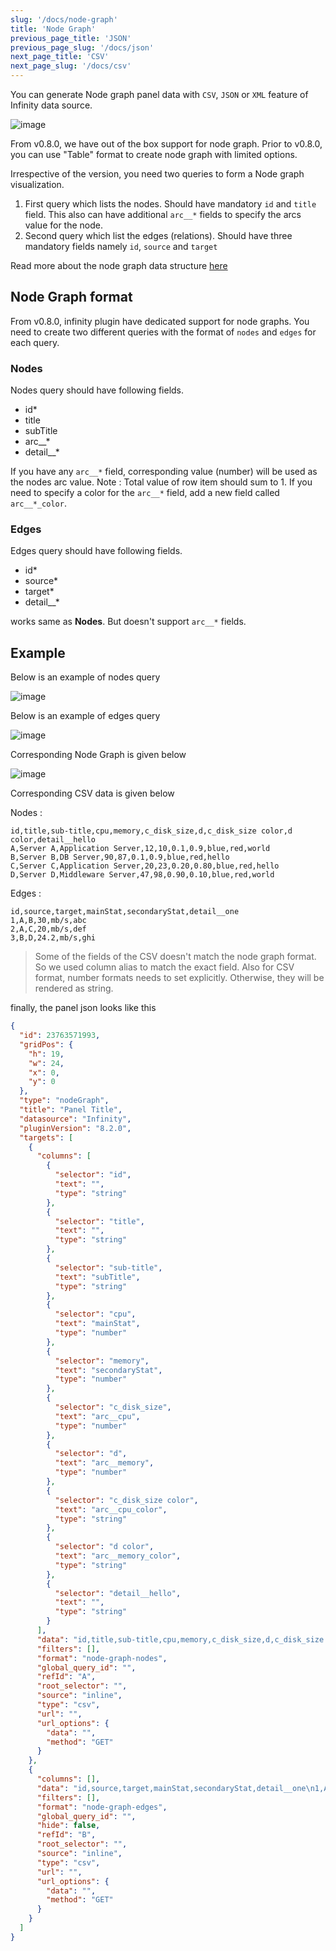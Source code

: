 ```yaml
---
slug: '/docs/node-graph'
title: 'Node Graph'
previous_page_title: 'JSON'
previous_page_slug: '/docs/json'
next_page_title: 'CSV'
next_page_slug: '/docs/csv'
---
```


You can generate Node graph panel data with `CSV`, `JSON` or `XML` feature of Infinity data source.

![image](https://user-images.githubusercontent.com/153843/139112671-dee6a9aa-5165-4526-bc8a-7ce36c45181e.png#center)

From v0.8.0, we have out of the box support for node graph. Prior to v0.8.0, you can use "Table" format to create node graph with limited options.

Irrespective of the version, you need two queries to form a Node graph visualization.

1. First query which lists the nodes. Should have mandatory `id` and `title` field. This also can have additional `arc__*` fields to specify the arcs value for the node.
2. Second query which list the edges (relations). Should have three mandatory fields namely `id`, `source` and `target`

Read more about the node graph data structure [here](https://grafana.com/docs/grafana/latest/visualizations/node-graph/)

## Node Graph format

From v0.8.0, infinity plugin have dedicated support for node graphs. You need to create two different queries with the format of `nodes` and `edges` for each query.

### Nodes

Nodes query should have following fields.

- id\*
- title
- subTitle
- arc\_\_\*
- detail\_\_\*

If you have any `arc__*` field, corresponding value (number) will be used as the nodes arc value. Note : Total value of row item should sum to 1. If you need to specify a color for the `arc__*` field, add a new field called `arc__*_color`.

### Edges

Edges query should have following fields.

- id\*
- source\*
- target\*
- detail\_\_\*

works same as **Nodes**. But doesn't support `arc__*` fields.

## Example

Below is an example of nodes query

![image](https://user-images.githubusercontent.com/153843/139114480-bd5c8571-4374-4ec0-8af0-224cc73ba3d8.png#center)

Below is an example of edges query

![image](https://user-images.githubusercontent.com/153843/139114526-5ffabaf1-7722-4205-9347-9496a9485306.png#center)

Corresponding Node Graph is given below

![image](https://user-images.githubusercontent.com/153843/139114591-2203f878-bb7d-4111-aaac-fe3bbc99bd6b.png#center)

Corresponding CSV data is given below

Nodes :

```csv
id,title,sub-title,cpu,memory,c_disk_size,d,c_disk_size color,d color,detail__hello
A,Server A,Application Server,12,10,0.1,0.9,blue,red,world
B,Server B,DB Server,90,87,0.1,0.9,blue,red,hello
C,Server C,Application Server,20,23,0.20,0.80,blue,red,hello
D,Server D,Middleware Server,47,98,0.90,0.10,blue,red,world
```

Edges :

```csv
id,source,target,mainStat,secondaryStat,detail__one
1,A,B,30,mb/s,abc
2,A,C,20,mb/s,def
3,B,D,24.2,mb/s,ghi
```

> Some of the fields of the CSV doesn't match the node graph format. So we used column alias to match the exact field. Also for CSV format, number formats needs to set explicitly. Otherwise, they will be rendered as string.

finally, the panel json looks like this

```json
{
  "id": 23763571993,
  "gridPos": {
    "h": 19,
    "w": 24,
    "x": 0,
    "y": 0
  },
  "type": "nodeGraph",
  "title": "Panel Title",
  "datasource": "Infinity",
  "pluginVersion": "8.2.0",
  "targets": [
    {
      "columns": [
        {
          "selector": "id",
          "text": "",
          "type": "string"
        },
        {
          "selector": "title",
          "text": "",
          "type": "string"
        },
        {
          "selector": "sub-title",
          "text": "subTitle",
          "type": "string"
        },
        {
          "selector": "cpu",
          "text": "mainStat",
          "type": "number"
        },
        {
          "selector": "memory",
          "text": "secondaryStat",
          "type": "number"
        },
        {
          "selector": "c_disk_size",
          "text": "arc__cpu",
          "type": "number"
        },
        {
          "selector": "d",
          "text": "arc__memory",
          "type": "number"
        },
        {
          "selector": "c_disk_size color",
          "text": "arc__cpu_color",
          "type": "string"
        },
        {
          "selector": "d color",
          "text": "arc__memory_color",
          "type": "string"
        },
        {
          "selector": "detail__hello",
          "text": "",
          "type": "string"
        }
      ],
      "data": "id,title,sub-title,cpu,memory,c_disk_size,d,c_disk_size color,d color,detail__hello\nA,Server A,Application Server,12,10,0.1,0.9,blue,red,world\nB,Server B,DB Server,90,87,0.1,0.9,blue,red,hello\nC,Server C,Application Server,20,23,0.20,0.80,blue,red,hello\nD,Server D,Middleware Server,47,98,0.90,0.10,blue,red,world",
      "filters": [],
      "format": "node-graph-nodes",
      "global_query_id": "",
      "refId": "A",
      "root_selector": "",
      "source": "inline",
      "type": "csv",
      "url": "",
      "url_options": {
        "data": "",
        "method": "GET"
      }
    },
    {
      "columns": [],
      "data": "id,source,target,mainStat,secondaryStat,detail__one\n1,A,B,30,mb/s,abc\n2,A,C,20,mb/s,def\n3,B,D,24.2,mb/s,ghi",
      "filters": [],
      "format": "node-graph-edges",
      "global_query_id": "",
      "hide": false,
      "refId": "B",
      "root_selector": "",
      "source": "inline",
      "type": "csv",
      "url": "",
      "url_options": {
        "data": "",
        "method": "GET"
      }
    }
  ]
}
```
